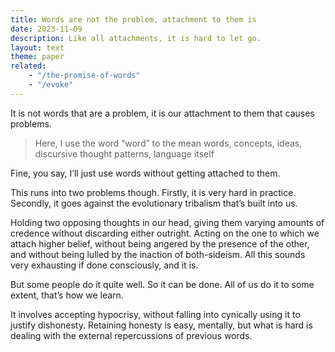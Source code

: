 ```yaml
---
title: Words are not the problem, attachment to them is
date: 2023-11-09
description: Like all attachments, it is hard to let go.
layout: text
theme: paper
related:
    - "/the-promise-of-words"
    - "/evoke"
---
```


It is not words that are a problem, it is our attachment to them that causes
problems.

> Here, I use the word “word” to the mean words, concepts, ideas, discursive
> thought patterns, language itself

Fine, you say, I’ll just use words without getting attached to them.

This runs into two problems though. Firstly, it is very hard in practice.
Secondly, it goes against the evolutionary tribalism that’s built into us.

Holding two opposing thoughts in our head, giving them varying amounts of
credence without discarding either outright. Acting on the one to which we
attach higher belief, without being angered by the presence of the other, and
without being lulled by the inaction of both-sideism. All this sounds very
exhausting if done consciously, and it is.

But some people do it quite well. So it can be done. All of us do it to some
extent, that’s how we learn.

It involves accepting hypocrisy, without falling into cynically using it to
justify dishonesty. Retaining honesty is easy, mentally, but what is hard is
dealing with the external repercussions of previous words.
